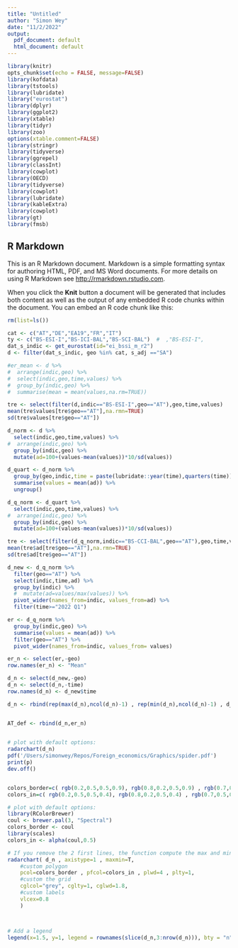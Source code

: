 ```yaml
---
title: "Untitled"
author: "Simon Wey"
date: "11/2/2022"
output:
  pdf_document: default
  html_document: default
---
```


```r
library(knitr)
opts_chunk$set(echo = FALSE, message=FALSE)
library(kofdata)
library(tstools)
library(lubridate)
library("eurostat")
library(dplyr) 
library(ggplot2)
library(xtable)
library(tidyr)
library(zoo)
options(xtable.comment=FALSE)
library(stringr)
library(tidyverse)
library(ggrepel)
library(classInt)
library(cowplot)
library(OECD)
library(tidyverse)
library(cowplot)
library(lubridate)
library(kableExtra)
library(cowplot)
library(gt)
library(fmsb)
```





## R Markdown

This is an R Markdown document. Markdown is a simple formatting syntax for authoring HTML, PDF, and MS Word documents. For more details on using R Markdown see <http://rmarkdown.rstudio.com>.

When you click the **Knit** button a document will be generated that includes both content as well as the output of any embedded R code chunks within the document. You can embed an R code chunk like this:

```r
rm(list=ls())

cat <- c("AT","DE","EA19","FR","IT")
ty <- c("BS-ESI-I","BS-ICI-BAL","BS-SCI-BAL")  #  ,"BS-ESI-I",
dat_s_indic <- get_eurostat(id="ei_bssi_m_r2") 
d <- filter(dat_s_indic, geo %in% cat, s_adj =="SA") 

#er_mean <- d %>%
#  arrange(indic,geo) %>% 
#  select(indic,geo,time,values) %>% 
#  group_by(indic,geo) %>% 
#  summarise(mean = mean(values,na.rm=TRUE))

tre <- select(filter(d,indic=="BS-ESI-I",geo=="AT"),geo,time,values)
mean(tre$values[tre$geo=="AT"],na.rmn=TRUE)
sd(tre$values[tre$geo=="AT"])

d_norm <- d %>%
  select(indic,geo,time,values) %>% 
#  arrange(indic,geo) %>% 
  group_by(indic,geo) %>% 
  mutate(ad=100+(values-mean(values))*10/sd(values))

d_quart <- d_norm %>%
  group_by(geo,indic,time = paste(lubridate::year(time),quarters(time))) %>%
  summarise(values = mean(ad)) %>% 
  ungroup()

d_q_norm <- d_quart %>%
  select(indic,geo,time,values) %>% 
#  arrange(indic,geo) %>% 
  group_by(indic,geo) %>% 
  mutate(ad=100+(values-mean(values))*10/sd(values))

tre <- select(filter(d_q_norm,indic=="BS-CCI-BAL",geo=="AT"),geo,time,values,ad)
mean(tre$ad[tre$geo=="AT"],na.rmn=TRUE)
sd(tre$ad[tre$geo=="AT"])

d_new <- d_q_norm %>% 
  filter(geo=="AT") %>% 
  select(indic,time,ad) %>% 
  group_by(indic) %>%
  #  mutate(ad=values/max(values)) %>% 
  pivot_wider(names_from=indic, values_from=ad) %>% 
  filter(time>="2022 Q1")

er <- d_q_norm %>% 
  group_by(indic,geo) %>% 
  summarise(values = mean(ad)) %>% 
  filter(geo=="AT") %>% 
  pivot_wider(names_from=indic, values_from= values)

er_n <- select(er,-geo)
row.names(er_n) <- "Mean"

d_n <- select(d_new,-geo)
d_n <- select(d_n,-time)
row.names(d_n) <- d_new$time

d_n <- rbind(rep(max(d_n),ncol(d_n)-1) , rep(min(d_n),ncol(d_n)-1) , d_n)


AT_def <- rbind(d_n,er_n)
                  

# plot with default options:
radarchart(d_n)
pdf('/Users/simonwey/Repos/Foreign_economics/Graphics/spider.pdf')
print(p)
dev.off()


colors_border=c( rgb(0.2,0.5,0.5,0.9), rgb(0.8,0.2,0.5,0.9) , rgb(0.7,0.5,0.1,0.9) )
colors_in=c( rgb(0.2,0.5,0.5,0.4), rgb(0.8,0.2,0.5,0.4) , rgb(0.7,0.5,0.1,0.4) )

# plot with default options:
library(RColorBrewer)
coul <- brewer.pal(3, "Spectral")
colors_border <- coul
library(scales)
colors_in <- alpha(coul,0.5)

# If you remove the 2 first lines, the function compute the max and min of each variable with the available data:
radarchart( d_n , axistype=1 , maxmin=T,
    #custom polygon
    pcol=colors_border , pfcol=colors_in , plwd=4 , plty=1,
    #custom the grid
    cglcol="grey", cglty=1, cglwd=1.8, 
    #custom labels
    vlcex=0.8 
    )



# Add a legend
legend(x=1.5, y=1, legend = rownames(slice(d_n,3:nrow(d_n))), bty = "n", pch=max(d_n) , col=colors_in , text.col = "grey", cex=1.2, pt.cex=3)



```
